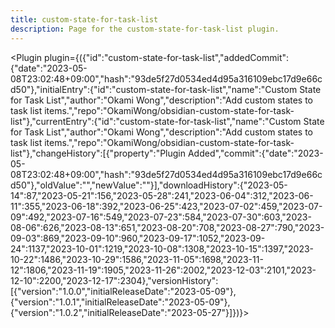 ---
title: custom-state-for-task-list
description: Page for the custom-state-for-task-list plugin.
---


<Plugin plugin={({"id":"custom-state-for-task-list","addedCommit":{"date":"2023-05-08T23:02:48+09:00","hash":"93de5f27d0534ed4d95a316109ebc17d9e66cd50"},"initialEntry":{"id":"custom-state-for-task-list","name":"Custom State for Task List","author":"Okami Wong","description":"Add custom states to task list items.","repo":"OkamiWong/obsidian-custom-state-for-task-list"},"currentEntry":{"id":"custom-state-for-task-list","name":"Custom State for Task List","author":"Okami Wong","description":"Add custom states to task list items.","repo":"OkamiWong/obsidian-custom-state-for-task-list"},"changeHistory":[{"property":"Plugin Added","commit":{"date":"2023-05-08T23:02:48+09:00","hash":"93de5f27d0534ed4d95a316109ebc17d9e66cd50"},"oldValue":"","newValue":""}],"downloadHistory":{"2023-05-14":87,"2023-05-21":156,"2023-05-28":241,"2023-06-04":312,"2023-06-11":355,"2023-06-18":392,"2023-06-25":423,"2023-07-02":459,"2023-07-09":492,"2023-07-16":549,"2023-07-23":584,"2023-07-30":603,"2023-08-06":626,"2023-08-13":651,"2023-08-20":708,"2023-08-27":790,"2023-09-03":869,"2023-09-10":960,"2023-09-17":1052,"2023-09-24":1137,"2023-10-01":1219,"2023-10-08":1308,"2023-10-15":1397,"2023-10-22":1486,"2023-10-29":1586,"2023-11-05":1698,"2023-11-12":1806,"2023-11-19":1905,"2023-11-26":2002,"2023-12-03":2101,"2023-12-10":2200,"2023-12-17":2304},"versionHistory":[{"version":"1.0.0","initialReleaseDate":"2023-05-09"},{"version":"1.0.1","initialReleaseDate":"2023-05-09"},{"version":"1.0.2","initialReleaseDate":"2023-05-27"}]})}></Plugin>